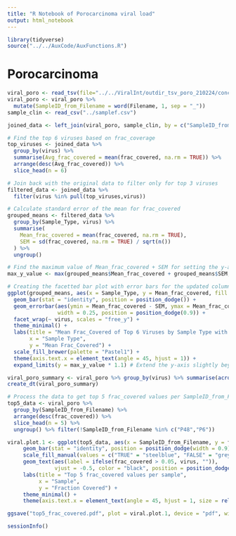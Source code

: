```yaml
---
title: "R Notebook of Porocarcinoma viral load"
output: html_notebook
---
```


```r
library(tidyverse)
source("../../AuxCode/AuxFunctions.R")
```

# Porocarcinoma {.tabset}

```r
viral_poro <- read_tsv(file="../../ViralInt/outdir_tsv_poro_210224/concatenated.tsv") 
viral_poro <- viral_poro %>%
  mutate(SampleID_from_Filename = word(Filename, 1, sep = "_"))
sample_clin <- read_csv("../samplef.csv")
```

```r
joined_data <- left_join(viral_poro, sample_clin, by = c("SampleID_from_Filename" = "Sample ID"))
```

```r
# Find the top 6 viruses based on frac_coverage
top_viruses <- joined_data %>%
  group_by(virus) %>%
  summarise(Avg_frac_covered = mean(frac_covered, na.rm = TRUE)) %>%
  arrange(desc(Avg_frac_covered)) %>%
  slice_head(n = 6)

# Join back with the original data to filter only for top 3 viruses
filtered_data <- joined_data %>%
  filter(virus %in% pull(top_viruses,virus))
```

```r
# Calculate standard error of the mean for frac_covered
grouped_means <- filtered_data %>%
  group_by(Sample_Type, virus) %>%
  summarise(
    Mean_frac_covered = mean(frac_covered, na.rm = TRUE),
    SEM = sd(frac_covered, na.rm = TRUE) / sqrt(n())
  ) %>%
  ungroup()
```

```r
# Find the maximum value of Mean_frac_covered + SEM for setting the y-axis limit
max_y_value <- max(grouped_means$Mean_frac_covered + grouped_means$SEM, na.rm = TRUE)

# Creating the facetted bar plot with error bars for the updated column names
ggplot(grouped_means, aes(x = Sample_Type, y = Mean_frac_covered, fill = Sample_Type)) +
  geom_bar(stat = "identity", position = position_dodge()) +
  geom_errorbar(aes(ymin = Mean_frac_covered - SEM, ymax = Mean_frac_covered + SEM),
                width = 0.25, position = position_dodge(0.9)) +
  facet_wrap(~ virus, scales = "free_y") +
  theme_minimal() +
  labs(title = "Mean Frac_Covered of Top 6 Viruses by Sample Type with Error Bars",
       x = "Sample Type",
       y = "Mean Frac_Covered") +
  scale_fill_brewer(palette = "Pastel1") +
  theme(axis.text.x = element_text(angle = 45, hjust = 1)) +
  expand_limits(y = max_y_value * 1.1) # Extend the y-axis slightly beyond the max value

```

```r
viral_poro_summary <- viral_poro %>% group_by(virus) %>% summarise(across(c("frac_covered"), ~ mean(., na.rm = TRUE))) %>% arrange(desc(frac_covered))
create_dt(viral_poro_summary)
```

```r
# Process the data to get top 5 frac_covered values per SampleID_from_Filename
top5_data <- viral_poro %>%
  group_by(SampleID_from_Filename) %>%
  arrange(desc(frac_covered)) %>%
  slice_head(n = 5) %>%
  ungroup() %>% filter(!SampleID_from_Filename %in% c("P48","P6"))
```

```r
viral.plot.1 <- ggplot(top5_data, aes(x = SampleID_from_Filename, y = frac_covered, fill = virus)) +
     geom_bar(stat = "identity", position = position_dodge(width = 0.9), color = "black") +
     scale_fill_manual(values = c("TRUE" = "steelblue", "FALSE" = "grey"), guide = "none") +
     geom_text(aes(label = ifelse(frac_covered > 0.05, virus, "")), 
               vjust = -0.5, color = "black", position = position_dodge(width = 0.9)) +
     labs(title = "Top 5 frac_covered values per sample",
          x = "Sample",
          y = "Fraction Covered") +
     theme_minimal() +
     theme(axis.text.x = element_text(angle = 45, hjust = 1, size = rel(2))) # Increase x-axis tick label size

ggsave("top5_frac_covered.pdf", plot = viral.plot.1, device = "pdf", width = 12, height = 7)
```

```r
sessionInfo()
```

